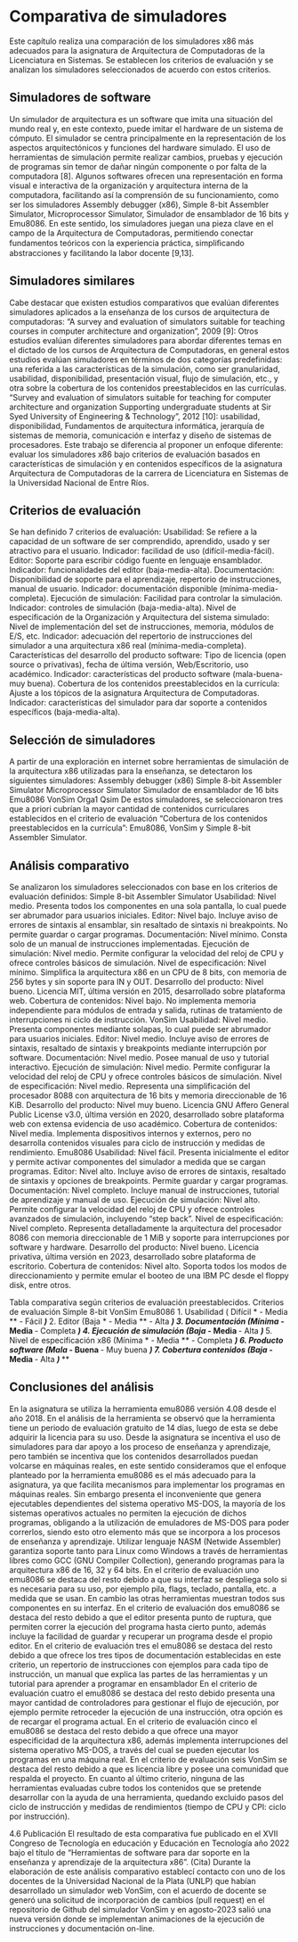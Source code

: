 # Comparativa de simuladores

Este capítulo realiza una comparación de los simuladores x86 más adecuados para la asignatura de Arquitectura de Computadoras de la Licenciatura en Sistemas. Se establecen los criterios de evaluación y se analizan los simuladores seleccionados de acuerdo con estos criterios.

## Simuladores de software

Un simulador de arquitectura es un software que imita una situación del mundo real y, en este contexto, puede imitar el hardware de un sistema de cómputo. El simulador se centra principalmente en la representación de los aspectos arquitectónicos y funciones del hardware simulado. El uso de herramientas de simulación permite realizar cambios, pruebas y ejecución de programas sin temor de dañar ningún componente o por falta de la computadora [8]. 
Algunos softwares ofrecen una representación en forma visual e interactiva de la organización y arquitectura interna de la computadora, facilitando así la comprensión de su funcionamiento, como ser los simuladores Assembly debugger (x86), Simple 8-bit Assembler Simulator, Microprocessor Simulator, Simulador de ensamblador de 16 bits y Emu8086. En este sentido, los simuladores juegan una pieza clave en el campo de la Arquitectura de Computadoras, permitiendo conectar fundamentos teóricos con la experiencia práctica, simpliﬁcando abstracciones y facilitando la labor docente [9,13].

## Simuladores similares
Cabe destacar que existen estudios comparativos que evalúan diferentes simuladores aplicados a la enseñanza de los cursos de arquitectura de computadoras:
“A survey and evaluation of simulators suitable for teaching courses in computer architecture and organization”, 2009 [9]: Otros estudios evalúan diferentes simuladores para abordar diferentes temas en el dictado de los cursos de Arquitectura de Computadoras, en general estos estudios evalúan simuladores en términos de dos categorías predefinidas: una referida a las características de la simulación, como ser granularidad, usabilidad, disponibilidad, presentación visual, flujo de simulación, etc., y otra sobre la cobertura de los contenidos preestablecidos en las currículas.
“Survey and evaluation of simulators suitable for teaching for computer architecture and organization Supporting undergraduate students at Sir Syed University of Engineering & Technology”, 2012 [10]: usabilidad, disponibilidad, Fundamentos de arquitectura informática, jerarquía de sistemas de memoria, comunicación e interfaz y diseño de sistemas de procesadores.
Este trabajo se diferencia al proponer un enfoque diferente: evaluar los simuladores x86 bajo criterios de evaluación basados en características de simulación y en contenidos específicos de la asignatura Arquitectura de Computadoras de la carrera de Licenciatura en Sistemas de la Universidad Nacional de Entre Ríos.

## Criterios de evaluación
Se han definido 7 criterios de evaluación:
Usabilidad: Se refiere a la capacidad de un software de ser comprendido, aprendido, usado y ser atractivo para el usuario. Indicador: facilidad de uso (difícil-media-fácil).
Editor: Soporte para escribir código fuente en lenguaje ensamblador. Indicador: funcionalidades del editor (baja-media-alta).
Documentación: Disponibilidad de soporte para el aprendizaje, repertorio de instrucciones, manual de usuario. Indicador: documentación disponible (mínima-media-completa).
Ejecución de simulación: Facilidad para controlar la simulación. Indicador: controles de simulación (baja-media-alta).
Nivel de especificación de la Organización y Arquitectura del sistema simulado: Nivel de implementación del set de instrucciones, memoria, módulos de E/S, etc. Indicador: adecuación del repertorio de instrucciones del simulador a una arquitectura x86 real (mínima-media-completa).
Características del desarrollo del producto software: Tipo de licencia (open source o privativas), fecha de última versión, Web/Escritorio, uso académico. Indicador: características del producto software (mala-buena-muy buena).
Cobertura de los contenidos preestablecidos en la currícula: Ajuste a los tópicos de la asignatura Arquitectura de Computadoras. Indicador: características del simulador para dar soporte a contenidos específicos (baja-media-alta).

## Selección de simuladores
A partir de una exploración en internet sobre herramientas de simulación de la arquitectura x86 utilizadas para la enseñanza, se detectaron los siguientes simuladores:
Assembly debugger (x86)
Simple 8-bit Assembler Simulator
Microprocessor Simulator
Simulador de ensamblador de 16 bits
Emu8086
VonSim
Orga1
Qsim
De estos simuladores, se seleccionaron tres que a priori cubrían la mayor cantidad de contenidos curriculares establecidos en el criterio de evaluación “Cobertura de los contenidos preestablecidos en la currícula”: Emu8086, VonSim y Simple 8-bit Assembler Simulator.

## Análisis comparativo
Se analizaron los simuladores seleccionados con base en los criterios de evaluación definidos:
Simple 8-bit Assembler Simulator
Usabilidad: Nivel medio. Presenta todos los componentes en una sola pantalla, lo cual puede ser abrumador para usuarios iniciales.
Editor: Nivel bajo. Incluye aviso de errores de sintaxis al ensamblar, sin resaltado de sintaxis ni breakpoints. No permite guardar o cargar programas.
Documentación: Nivel mínimo. Consta solo de un manual de instrucciones implementadas.
Ejecución de simulación: Nivel medio. Permite configurar la velocidad del reloj de CPU y ofrece controles básicos de simulación.
Nivel de especificación: Nivel mínimo. Simplifica la arquitectura x86 en un CPU de 8 bits, con memoria de 256 bytes y sin soporte para IN y OUT.
Desarrollo del producto: Nivel bueno. Licencia MIT, última versión en 2015, desarrollado sobre plataforma web.
Cobertura de contenidos: Nivel bajo. No implementa memoria independiente para módulos de entrada y salida, rutinas de tratamiento de interrupciones ni ciclo de instrucción.
VonSim
Usabilidad: Nivel medio. Presenta componentes mediante solapas, lo cual puede ser abrumador para usuarios iniciales.
Editor: Nivel medio. Incluye aviso de errores de sintaxis, resaltado de sintaxis y breakpoints mediante interrupción por software.
Documentación: Nivel medio. Posee manual de uso y tutorial interactivo.
Ejecución de simulación: Nivel medio. Permite configurar la velocidad del reloj de CPU y ofrece controles básicos de simulación.
Nivel de especificación: Nivel medio. Representa una simplificación del procesador 8088 con arquitectura de 16 bits y memoria direccionable de 16 KiB.
Desarrollo del producto: Nivel muy bueno. Licencia GNU Affero General Public License v3.0, última versión en 2020, desarrollado sobre plataforma web con extensa evidencia de uso académico.
Cobertura de contenidos: Nivel media. Implementa dispositivos internos y externos, pero no desarrolla contenidos visuales para ciclo de instrucción y medidas de rendimiento.
Emu8086
Usabilidad: Nivel fácil. Presenta inicialmente el editor y permite activar componentes del simulador a medida que se cargan programas.
Editor: Nivel alto. Incluye aviso de errores de sintaxis, resaltado de sintaxis y opciones de breakpoints. Permite guardar y cargar programas.
Documentación: Nivel completo. Incluye manual de instrucciones, tutorial de aprendizaje y manual de uso.
Ejecución de simulación: Nivel alto. Permite configurar la velocidad del reloj de CPU y ofrece controles avanzados de simulación, incluyendo "step back".
Nivel de especificación: Nivel completo. Representa detalladamente la arquitectura del procesador 8086 con memoria direccionable de 1 MiB y soporte para interrupciones por software y hardware.
Desarrollo del producto: Nivel bueno. Licencia privativa, última versión en 2023, desarrollado sobre plataforma de escritorio.
Cobertura de contenidos: Nivel alto. Soporta todos los modos de direccionamiento y permite emular el booteo de una IBM PC desde el floppy disk, entre otros.


Tabla comparativa según criterios de evaluación  preestablecidos.
Criterios de evaluación
Simple 8-bit
VonSim
Emu8086
1. Usabilidad
 ( Difícil * - Media ** - Fácil ***)
**
**
***
2. Editor 
(Baja * - Media ** - Alta ***)
*
**
***
3. Documentación 
(Mínima * - Media ** - Completa ***)
*
**
***
4. Ejecución de simulación
 (Baja * - Media ** - Alta ***)
**
**
***
5. Nivel de especificación x86 (Mínima * - Media ** - Completa ***)
*
**
***
6. Producto software (Mala * - Buena ** - Muy buena ***)
**
***
*
7. Cobertura contenidos
  (Baja * - Media ** - Alta ***)
*
**
**


##   Conclusiones del análisis

En la asignatura se utiliza la herramienta emu8086 versión 4.08 desde el año 2018. En el análisis de la herramienta se observó que la herramienta tiene un periodo de evaluación gratuito de 14 días, luego de esta se debe adquirir la licencia para su uso.
Desde la asignatura se incentiva el uso de simuladores para dar apoyo a los proceso de enseñanza y aprendizaje, pero también se incentiva que los contenidos desarrollados puedan volcarse en máquinas reales, en este sentido consideramos que el enfoque planteado por la herramienta emu8086 es el más adecuado para la asignatura, ya que facilita mecanismos para implementar los programas en máquinas reales. Sin embargo presenta el inconveniente que genera ejecutables dependientes del sistema operativo MS-DOS, la mayoría de los sistemas operativos actuales no permiten la ejecución de dichos programas, obligando a la utilización de emuladores de MS-DOS para poder correrlos, siendo esto otro elemento más que se incorpora a los procesos de enseñanza y aprendizaje. 
Utilizar lenguaje NASM (Netwide Assembler) garantiza soporte tanto para Linux como Windows a través de herramientas libres como GCC (GNU Compiler Collection), generando programas para la arquitectura x86 de 16, 32 y 64 bits.
En el criterio de evaluación uno emu8086 se destaca del resto debido a que su interfaz se despliega solo si es necesaria para su uso, por ejemplo pila, flags, teclado, pantalla, etc. a medida que se usan. En cambio las otras herramientas muestran todos sus componentes en su interfaz. 
En el criterio de evaluación dos emu8086 se destaca del resto debido a que el editor presenta punto de ruptura, que permiten correr la ejecución del programa hasta cierto punto, además incluye la facilidad de guardar y recuperar un programa desde el propio editor.
En el criterio de evaluación tres el emu8086 se destaca del resto debido a que ofrece los tres tipos de documentación establecidas en este criterio,  un repertorio de instrucciones con ejemplos para cada tipo de instrucción, un manual que explica las partes de las herramientas y un tutorial para aprender a programar en ensamblador 
En el criterio de evaluación cuatro el emu8086 se destaca del resto debido presenta una mayor cantidad de controladores para gestionar el flujo de ejecución, por ejemplo permite retroceder la ejecución de una instrucción, otra opción es de recargar el programa actual. 
En el criterio de evaluación cinco el emu8086 se destaca del resto debido a que ofrece una mayor especificidad de la arquitectura x86, además implementa interrupciones del sistema operativo MS-DOS, a través del cual se pueden ejecutar los programas en una máquina real. 
En el criterio de evaluación seis VonSim se destaca del resto debido a que es licencia libre y posee una comunidad que respalda el proyecto.
En cuanto al último criterio, ninguna de las herramientas evaluadas cubre todos los contenidos que se pretende desarrollar con la ayuda de una herramienta, quedando excluido pasos del ciclo de instrucción y medidas de rendimientos (tiempo de CPU y CPI: ciclo por instrucción).


4.6  Publicación
El resultado de esta comparativa fue publicado en el XVII Congreso de Tecnología en educación y Educación en Tecnología año 2022 bajo el título de "Herramientas de software para dar soporte en la enseñanza y aprendizaje de la arquitectura x86".  (Cita)
Durante la elaboración de este análisis comparativo establecí contacto con uno de los docentes de la Universidad Nacional de la Plata (UNLP) que habían desarrollado un simulador web VonSim, con el acuerdo de docente se generó una solicitud de incorporación de cambios (pull request) en el repositorio de Github del simulador VonSim y en agosto-2023 salió una nueva versión donde se implementan animaciones de la ejecución de instrucciones y documentación on-line. 
